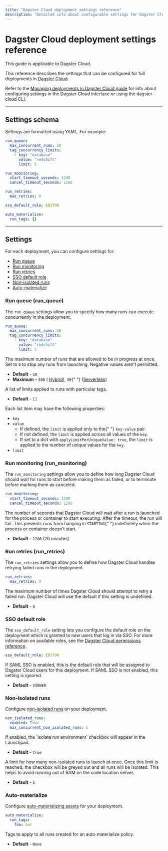 ```yaml
---
title: "Dagster Cloud deployment settings reference"
description: "Detailed info about configurable settings for Dagster Cloud deployments."
---
```


# Dagster Cloud deployment settings reference

<Note>This guide is applicable to Dagster Cloud.</Note>

This reference describes the settings that can be configured for full deployments in [Dagster Cloud](/dagster-cloud).

Refer to the [Managing deployments in Dagster Cloud guide](/dagster-cloud/managing-deployments/managing-deployments#configuring-deployment-settings) for info about configuring settings in the Dagster Cloud interface or using the dagster-cloud CLI.

---

## Settings schema

Settings are formatted using YAML. For example:

```yaml
run_queue:
  max_concurrent_runs: 10
  tag_concurrency_limits:
    - key: "database"
      value: "redshift"
      limit: 5

run_monitoring:
  start_timeout_seconds: 1200
  cancel_timeout_seconds: 1200

run_retries:
  max_retries: 0

sso_default_role: EDITOR

auto_materialize:
  run_tags: {}
```

---

## Settings

For each deployment, you can configure settings for:

- [Run queue](#run-queue-run_queue)
- [Run monitoring](#run-monitoring-run_monitoring)
- [Run retries](#run-retries-run_retries)
- [SSO default role](#sso-default-role)
- [Non-isolated runs](#non-isolated-runs)
- [Auto-materialize](#auto-materialize)

### Run queue (run_queue)

The `run_queue` settings allow you to specify how many runs can execute concurrently in the deployment.

```yaml
run_queue:
  max_concurrent_runs: 10
  tag_concurrency_limits:
    - key: "database"
      value: "redshift"
      limit: 5
```

<ReferenceTable>
  <ReferenceTableItem propertyName="run_queue.max_concurrent_runs">
    The maximum number of runs that are allowed to be in progress at once. Set
    to <code>0</code> to stop any runs from launching. Negative values aren't
    permitted.
    <ul>
      <li>
        <strong>Default</strong> - <code>10</code>
      </li>
      <li>
        <strong>Maximum</strong> - <code>500</code> (
        <a href="/dagster-cloud/deployment/hybrid">Hybrid</a>), <code>50</code>{" "}
        (<a href="/dagster-cloud/deployment/serverless">Serverless</a>)
      </li>
    </ul>
  </ReferenceTableItem>
  <ReferenceTableItem propertyName="run_queue.tag_concurrency_limits">
    A list of limits applied to runs with particular tags.
    <ul>
      <li>
        <strong>Default</strong> - <code>[]</code>
      </li>
    </ul>
    Each list item may have the following properties:
    <ul>
      <li>
        <code>key</code>
      </li>
      <li>
        <code>value</code>
        <ul>
          <li>
            If defined, the <code>limit</code> is applied only to the{" "}
            <code>key-value</code> pair.
          </li>
          <li>
            If not defined, the <code>limit</code> is applied across all values
            of the
            <code>key</code>.
          </li>
          <li>
            If set to a dict with <code>applyLimitPerUniqueValue: true</code>,
            the <code>limit</code> is applied to the number of unique values for
            the <code>key</code>.
          </li>
        </ul>
      </li>
      <li>
        <code>limit</code>
      </li>
    </ul>
  </ReferenceTableItem>
</ReferenceTable>

### Run monitoring (run_monitoring)

The `run_monitoring` settings allow you to define how long Dagster Cloud should wait for runs to start before making them as failed, or to terminate before marking them as canceled.

```yaml
run_monitoring:
  start_timeout_seconds: 1200
  cancel_timeout_seconds: 1200
```

<ReferenceTable>
  <ReferenceTableItem propertyName="run_monitoring.start_timeout_seconds">
    The number of seconds that Dagster Cloud will wait after a run is launched
    for the process or container to start executing. After the timeout, the run
    will fail. This prevents runs from hanging in <code>STARTING</code>{" "}
    indefinitely when the process or container doesn't start.
    <ul>
      <li>
        <strong>Default</strong> - <code>1200</code> (20 minutes)
      </li>
    </ul>
  </ReferenceTableItem>
</ReferenceTable>

### Run retries (run_retries)

The `run_retries` settings allow you to define how Dagster Cloud handles retrying failed runs in the deployment.

```yaml
run_retries:
  max_retries: 0
```

<ReferenceTable>
  <ReferenceTableItem propertyName="run_retries.max_retries">
    The maximum number of times Dagster Cloud should attempt to retry a failed
    run. Dagster Cloud will use the default if this setting is undefined.
    <ul>
      <li>
        <strong>Default</strong> - <code>0</code>
      </li>
    </ul>
  </ReferenceTableItem>
</ReferenceTable>

### SSO default role

The `sso_default_role` setting lets you configure the default role on the deployment which is granted to new users that log in via SSO. For more information on available roles, see the [Dagster Cloud permissions reference](/dagster-cloud/account/managing-users/managing-user-roles-permissions#user-permissions-reference).

```yaml
sso_default_role: EDITOR
```

<ReferenceTable>
  <ReferenceTableItem propertyName="sso_default_role">
    If SAML SSO is enabled, this is the default role that will be assigned to
    Dagster Cloud users for this deployment. If SAML SSO is not enabled, this
    setting is ignored.
    <ul>
      <li>
        <strong>Default</strong> - <code>VIEWER</code>
      </li>
    </ul>
  </ReferenceTableItem>
</ReferenceTable>

### Non-isolated runs

Configure [non-isolated runs](/dagster-cloud/deployment/serverless) on your deployment.

```yaml
non_isolated_runs:
  enabled: True
  max_concurrent_non_isolated_runs: 1
```

<ReferenceTable>
  <ReferenceTableItem propertyName="enabled">
    If enabled, the `Isolate run environment` checkbox will appear in the
    Launchpad.
    <ul>
      <li>
        <strong>Default</strong> - <code>true</code>
      </li>
    </ul>
  </ReferenceTableItem>
  <ReferenceTableItem propertyName="max_concurrent_non_isolated_runs">
    A limit for how many non-isolated runs to launch at once. Once this limit is
    reached, the checkbox will be greyed out and all runs will be isolated. This
    helps to avoid running out of RAM on the code location server.
    <ul>
      <li>
        <strong>Default</strong> - <code>1</code>
      </li>
    </ul>
  </ReferenceTableItem>
</ReferenceTable>

### Auto-materialize

Configure [auto-materializing assets](/concepts/assets/asset-auto-execution) for your deployment.

```yaml
auto_materialize:
  run_tags:
    foo: bar
```

<ReferenceTable>
  <ReferenceTableItem propertyName="run_tags">
    Tags to apply to all runs created for an auto-materialize policy.
    <ul>
      <li>
        <strong>Default</strong> - <code>None</code>
      </li>
    </ul>
  </ReferenceTableItem>
</ReferenceTable>
